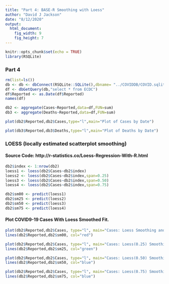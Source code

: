 ```yaml
---
title: "Part 4: BASE-R Smoothing with Loess"
author: "David J Jackson"
date: "8/12/2020"
output: 
  html_document: 
    fig_width: 9
    fig_height: 7
---
```


```r
knitr::opts_chunk$set(echo = TRUE)
library(RSQLite)
```

### Part 4

```r
rm(list=ls())
db <- db <- dbConnect(RSQLite::SQLite(),dbname= "../COVIDDB/COVID.sqlite3")
df <- dbGetQuery(db,"select * from ECDC")
df$Reported <- as.Date(df$Reported)
names(df)
```
```r
db2 <- aggregate(Cases~Reported,data=df,FUN=sum)
db3 <- aggregate(Deaths~Reported,data=df,FUN=sum)
```
```r
plot(db2$Reported,db2$Cases,type="l",main="Plot of Cases by Date")
```
```r
plot(db3$Reported,db3$Deaths,type="l",main="Plot of Deaths by Date")
```

### LOESS (locally estimated scatterplot smoothing)
#### Source Code: http://r-statistics.co/Loess-Regression-With-R.html

```r
db2$index <- 1:nrow(db2)
loess1 <- loess(db2$Cases~db2$index)
loess2 <- loess(db2$Cases~db2$index,span=0.25)
loess3 <- loess(db2$Cases~db2$index,span=0.50)
loess4 <- loess(db2$Cases~db2$index,span=0.75)

```
```r
db2$sm00 <- predict(loess1) 
db2$sm25 <- predict(loess2) 
db2$sm50 <- predict(loess3)
db2$sm75 <- predict(loess4)
```

#### Plot COVID9-19 Cases With Loess Smoothed Fit.

```r
plot(db2$Reported,db2$Cases, type="l", main="Cases: Loess Smoothing and Prediction", xlab="Date", ylab="Total Cases")
lines(db2$Reported,db2$sm00, col="red")

plot(db2$Reported,db2$Cases, type="l", main="Cases: Loess(0.25) Smoothing and Prediction", xlab="Date", ylab="Total Cases")
lines(db2$Reported,db2$sm25, col="green")

plot(db2$Reported,db2$Cases, type="l", main="Cases: Loess(0.50) Smoothing and Prediction", xlab="Date", ylab="Total Cases")
lines(db2$Reported,db2$sm50, col="blue")

plot(db2$Reported,db2$Cases, type="l", main="Cases: Loess(0.75) Smoothing and Prediction", xlab="Date", ylab="Total Cases")
lines(db2$Reported,db2$sm75, col="blue")
```